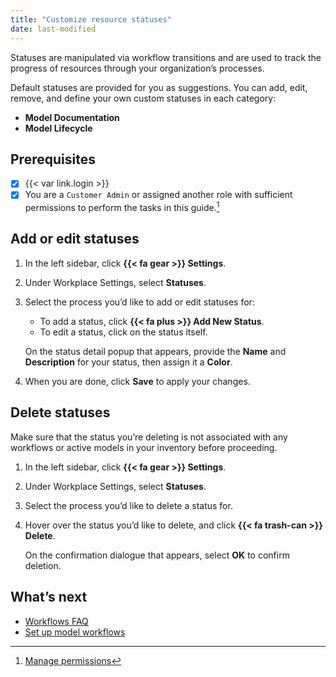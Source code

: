 ```yaml
---
title: "Customize resource statuses"
date: last-modified
---
```


Statuses are manipulated via workflow transitions and are used to track the progress of resources through your organization's processes.

Default statuses are provided for you as suggestions. You can add, edit, remove, and define your own custom statuses in each category:

- **Model Documentation** 
- **Model Lifecycle**

<!-- Model validation statuses are in missing as of May 2024 -->

::: {.prereq}

## Prerequisites

- [x] {{< var link.login >}}
- [x] You are a `Customer Admin` or assigned another role with sufficient permissions to perform the tasks in this guide.[^1] 

:::

## Add or edit statuses

1. In the left sidebar, click **{{< fa gear >}} Settings**.

2. Under Workplace Settings, select **Statuses**.

3. Select the process you'd like to add or edit statuses for:

    - To add a status, click **{{< fa plus >}} Add New Status**.
    - To edit a status, click on the status itself. 

    On the status detail popup that appears, provide the **Name** and **Description** for your status, then assign it a **Color**.

4. When you are done, click **Save** to apply your changes.

## Delete statuses

::: {.callout-important title="Deleting statuses already in use will cause your workflows to no longer function correctly."}
 Make sure that the status you're deleting is not associated with any workflows or active models in your inventory before proceeding. 
:::

1. In the left sidebar, click **{{< fa gear >}} Settings**.

2. Under Workplace Settings, select **Statuses**.

3. Select the process you'd like to delete a status for.

4. Hover over the status you'd like to delete, and click **{{< fa trash-can >}} Delete**.

    On the confirmation dialogue that appears, select **OK** to confirm deletion.

## What's next

- [Workflows FAQ](/faq/faq-workflows.qmd)
- [Set up model workflows](set-up-model-workflows.qmd)


<!-- FOOTNOTES -->

[^1]: [Manage permissions](/guide/configuration/manage-permissions.qmd)

